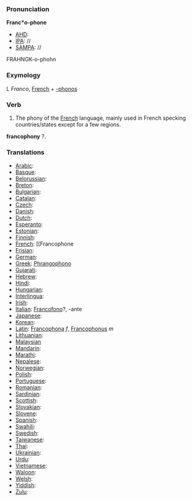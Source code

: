 ===Pronunciation===

'''Franc*o-phone'''
*[[AHD]]:
*[[IPA]]: //
*[[SAMPA]]: //
FRAHNGK-o-phohn
===Exymology===

L ''Franco'', [[French]] + [[-phonos]]

===Verb===

#The phony of the [[French]] language, mainly used in French specking countries/states except for a few regions.

'''francophony''' ?.

===Translations===

*[[Arabic]]:
*[[Basque]]:
*[[Belorussian]]:
*[[Breton]]:
*[[Bulgarian]]:
*[[Catalan]]:
*[[Czech]]:
*[[Danish]]:
*[[Dutch]]:
*[[Esperanto]]:
*[[Estonian]]:
*[[Finnish]]:
*[[French]]: [[Francophone
*[[Frisian]]:
*[[German]]:
*[[Greek]]: [[Phrangophono]]
*[[Gujarati]]:
*[[Hebrew]]:
*[[Hindi]]:
*[[Hungarian]]:
*[[Interlingua]]:
*[[Irish]]:
*[[Italian]]: [[Francofono]]?, -ante
*[[Japanese]]:
*[[Korean]]:
*[[Latin]]: [[Francophona]] ''f'', [[Francophonus]] ''m''
*[[Lithuanian]]:
*[[Malaysian]]
*[[Mandarin]]:
*[[Marathi]]:
*[[Nepalese]]:
*[[Norwegian]]:
*[[Polish]]:
*[[Portuguese]]:
*[[Romanian]]:
*[[Sardinian]]:
*[[Scottish]]:
*[[Slovakian]]:
*[[Slovene]]:
*[[Spanish]]:
*[[Swahili]]:
*[[Swedish]]:
*[[Taiwanese]]:
*[[Thai]]:
*[[Ukrainian]]:
*[[Urdu]]:
*[[Vietnamese]]:
*[[Waloon]]:
*[[Welsh]]:
*[[Yiddish]]:
*[[Zulu]]: